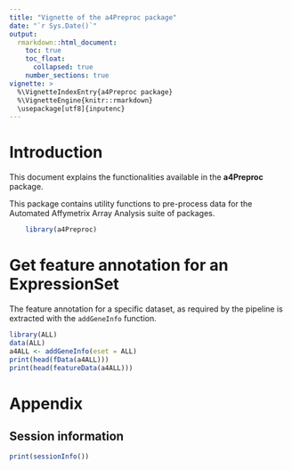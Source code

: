 ```yaml
---
title: "Vignette of the a4Preproc package"
date: "`r Sys.Date()`"
output: 
  rmarkdown::html_document:
    toc: true
    toc_float:
      collapsed: true
    number_sections: true
vignette: >
  %\VignetteIndexEntry{a4Preproc package}
  %\VignetteEngine{knitr::rmarkdown}
  \usepackage[utf8]{inputenc}
---
```


# Introduction

This document explains the functionalities available in the
**a4Preproc** package.


This package contains utility functions to pre-process data for the Automated Affymetrix Array Analysis 
suite of packages.

```r

	library(a4Preproc)

```

# Get feature annotation for an ExpressionSet

The feature annotation for a specific dataset, as required by the pipeline
is extracted with the `addGeneInfo` function.

```r
library(ALL)
data(ALL)
a4ALL <- addGeneInfo(eset = ALL)
print(head(fData(a4ALL)))
print(head(featureData(a4ALL)))
```

# Appendix

## Session information

```r
print(sessionInfo())
```